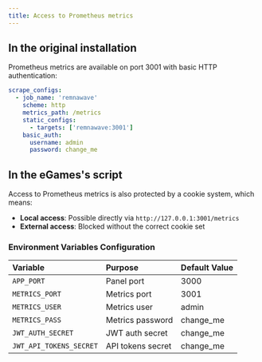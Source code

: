 ```yaml
---
title: Access to Prometheus metrics
---
```


## In the original installation

Prometheus metrics are available on port 3001 with basic HTTP authentication:

```yaml
scrape_configs:
  - job_name: 'remnawave'
    scheme: http
    metrics_path: /metrics
    static_configs:
      - targets: ['remnawave:3001']
    basic_auth:
      username: admin
      password: change_me
```

## In the eGames's script

Access to Prometheus metrics is also protected by a cookie system, which means:

- **Local access**: Possible directly via `http://127.0.0.1:3001/metrics`
- **External access**: Blocked without the correct cookie set


### Environment Variables Configuration

| Variable | Purpose | Default Value |
| :-- | :-- | :-- |
| `APP_PORT` | Panel port | 3000 |
| `METRICS_PORT` | Metrics port | 3001 |
| `METRICS_USER` | Metrics user | admin |
| `METRICS_PASS` | Metrics password | change_me |
| `JWT_AUTH_SECRET` | JWT auth secret | change_me |
| `JWT_API_TOKENS_SECRET` | API tokens secret | change_me |
